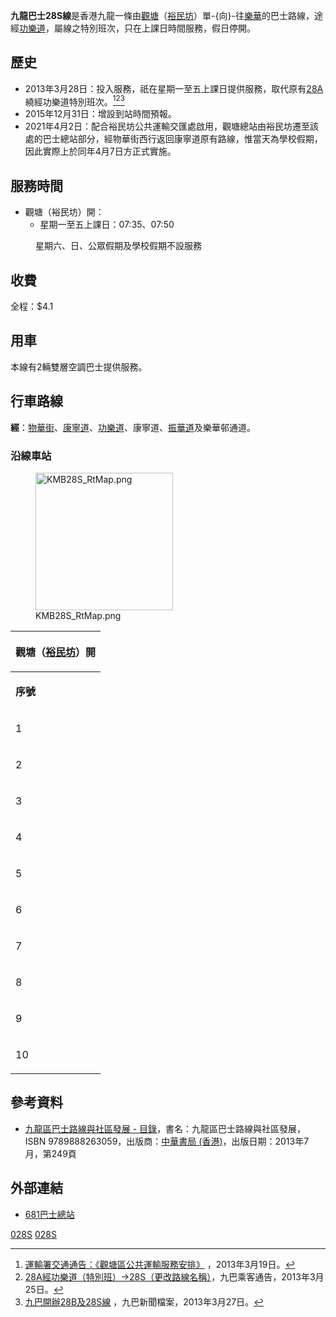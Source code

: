{{公共汽車路線資訊
|路線名稱=九龍巴士28S線
|外文名稱=KMB Route 28S
|代表圖像=
|代表圖像二=
|經營者=九龍巴士
|所屬車廠             = [[九龍灣車廠|九龍灣車廠]] ( K )
|路線用車             = Enviro500 MMC ( ATENU )
|起點站=[[觀塘|觀塘]]（[[裕民坊|裕民坊]]）
|途經地點=[[功樂道|功樂道]]
|終點站=[[樂華邨|樂華]]
|路線性質=早上繁忙時間單程線
|全程行駛里程= 2.2公里
|全程行車時間=約15分鐘
|服務時間=星期一至五上課日：07:35、07:50
|全程收費=$4.1
|服務時間以外替代路線=[[九龍區專線小巴22M線|九龍區專線小巴22M線]]（往樂華）<br>[[九龍區專線小巴36A線|九龍區專線小巴36A線]]（往[[樂意山|樂意山]]）
|主要競爭交通=
|備註=主要為學生提供服務
}}

'''九龍巴士28S線'''是香港九龍一條由[[觀塘|觀塘]]（[[裕民坊|裕民坊]]）單-{向}-往[[樂華邨|樂華]]的巴士路線，途經[[功樂道|功樂道]]，屬{{KMB|28B}}線之特別班次，只在上課日時間服務，假日停開。

==歷史==
*2013年3月28日：投入服務，祇在星期一至五上課日提供服務，取代原有[[九龍巴士28A線|28A]]繞經功樂道特別班次。<ref>[http://www.td.gov.hk/tc/traffic_notices/index_id_32986.html 運輸署交通通告：《觀塘區公共運輸服務安排》] {{Wayback|url=http://www.td.gov.hk/tc/traffic_notices/index_id_32986.html |date=20201021101844 }}，2013年3月19日。</ref><ref>[http://www.peeep.us/d7248ec9 28A經功樂道（特別班）→28S（更改路線名稱）]{{Dead link|date=2020年6月 |bot=InternetArchiveBot |fix-attempted=yes }}，九巴乘客通告，2013年3月25日。</ref><ref>[http://www.kmb.hk/tc/news/press/archives/news201303271853.html 九巴開辦28B及28S線] {{Wayback|url=http://www.kmb.hk/tc/news/press/archives/news201303271853.html |date=20190907074342 }}，九巴新聞檔案，2013年3月27日。</ref>
*2015年12月31日：增設到站時間預報。
*2021年4月2日：配合裕民坊公共運輸交匯處啟用，觀塘總站由裕民坊遷至該處的巴士總站部分，經物華街西行返回康寧道原有路線，惟當天為學校假期，因此實際上於同年4月7日方正式實施。

==服務時間==
*觀塘（裕民坊）開：
**星期一至五上課日：07:35、07:50
:星期六、日、公眾假期及學校假期不設服務

==收費==
全程：$4.1
{{fare-remarks|KMB|fcs=Y}}
{{龍運機場巴士及九巴轉乘計劃}}

==用車==
本線有2輛雙層空調巴士提供服務。

==行車路線==
'''經'''：[[物華街|物華街]]、[[康寧道|康寧道]]、[[功樂道|功樂道]]、康寧道、[[振華道|振華道]]及樂華邨通道。

===沿線車站===
[[File:KMB28S_RtMap.png|220px]]
{|class="wikitable" style="text-align: center"
!colspan=3|觀塘（[[裕民坊|裕民坊]]）開
|-
!'''序號'''!!'''車站名稱'''!!'''位置'''
|- 
|1||[[觀塘|觀塘]]（[[裕民坊|裕民坊]]）巴士總站||[[裕民坊公共運輸交匯處|裕民坊公共運輸交匯處]]
|-
|2||崇仁街||rowspan=2|[[康寧道|康寧道]]
|-
|3||康寧道遊樂場
|-
|4||[[寧波公學|寧波公學]]||rowspan=4|功樂道
|-
|5||凱德大廈
|-
|6||[[慕光英文書院|慕光英文書院]]
|-
|7||林景閣
|-
|8||[[康寧道公園|康寧道公園]]||康寧道
|-
|9||[[樂華南邨|樂華南邨]]||[[振華道|振華道]]
|-
|10||colspan=2|[[樂華巴士總站|樂華巴士總站]]
|}

==參考資料==
*[http://www.chunghwabook.com.hk/media/upload/9789888263059.pdf 九龍區巴士路線與社區發展 - 目錄]{{Wayback|url=http://www.chunghwabook.com.hk/media/upload/9789888263059.pdf |date=20141215235233 }}，書名：九龍區巴士路線與社區發展，ISBN 9789888263059，出版商：[[中華書局_(香港)|中華書局 (香港)]]，出版日期：2013年7月，第249頁
<references/>

==外部連結==
*[http://www.681busterminal.com/kn-28s.html 681巴士總站] {{Wayback|url=http://www.681busterminal.com/kn-28s.html |date=20160305034750 }}

{{觀塘區巴士路線列表}}

[[Category:觀塘區巴士路線|028S]]
[[Category:九龍巴士路線|028S]]